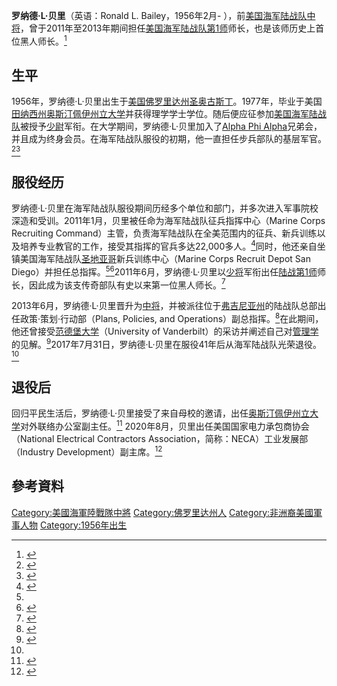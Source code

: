 {{Infobox military person
|native name= Ronald L. Bailey
|name=罗纳德·L·贝里
|birth_date=1956年2月
|death_date=
|birth_place={{USA}}[[聖奧古斯丁_(佛羅里達州)|圣奥古斯丁]][[佛罗里达州|佛罗里达州]]
|death_place=
|placeofburial=
|placeofburial_label=
|image= File:Ronald L. Bailey.jpg
|image_size=
|caption= 罗纳德·L·贝里[[中将|中将]]<br/>摄于2012年9月20日
|nickname= 
|allegiance= {{USA}}
|branch= {{nowrap|{{flagicon image|Flag_of_the_United_States_Marine_Corps.svg}} [[美国海军陆战队|美国海军陆战队]]}}
|serviceyears=1977– 2017
|rank= [[File:US-O9_insignia.svg|50px]][[中将|中将]]
|commands=1995-1997，[[第2轻装侦察营|第2轻装侦察营]]<br />
2002-2004，[[陆战第2团|陆战第2团]]<br />
2007-2009，[[陆战第3远征旅|陆战第3远征旅]]<br />
2011-2013，[[美国海军陆战队第1师|陆战第1师]]<ref>{{cite web|url=https://www.travismanion.org/about-us/tmf-staff-and-board/board-of-directors/lieutenant-general-ronald-l-bailey-usmc-ret/|title=LIEUTENANT GENERAL RONALD L. BAILEY, USMC (RET.)|website=Travis Manion Foundation|date=|accessdate=2020-08-18|archive-date=2020-10-21|archive-url=https://web.archive.org/web/20201021221355/https://www.travismanion.org/about-us/tmf-staff-and-board/board-of-directors/lieutenant-general-ronald-l-bailey-usmc-ret/|dead-url=no}}</ref><br/>
|battles=
|awards= [[国防部服务优秀勋章|国防部服务优秀勋章]] (2次)
|laterwork=*美国国家电力承包商协会(NECA)<br/>工业发展副主席
*[[奥斯汀佩伊州立大学|奥斯汀佩伊州立大学]]对外联络办公室<br/>副主任
}}
'''罗纳德·L·贝里'''（英语：Ronald L. Bailey，1956年2月- ），前[[美国海军陆战队|美国海军陆战队]][[中将|中将]]，曾于2011年至2013年期间担任[[美国海军陆战队第1师|美国海军陆战队第1师]]师长，也是该师历史上首位黑人师长。<ref name=MCPR>{{cite web |url=http://www.marines.mil/unit/basecamppendleton/Pages/News/2009/CampPendletonwelcomesnewcommander.aspx |title=Camp Pendleton welcomes new commander |publisher=Marines.mil |date=2009-06-25 |accessdate=2011-09-17 |archive-date=2012-10-07 |archive-url=https://web.archive.org/web/20121007010940/http://www.marines.mil/unit/basecamppendleton/Pages/News/2009/CampPendletonwelcomesnewcommander.aspx |dead-url=no }}</ref>

==生平==
1956年，罗纳德·L·贝里出生于[[美国|美国]][[佛罗里达州|佛罗里达州]][[聖奧古斯丁_(佛羅里達州)|圣奥古斯丁]]。1977年，毕业于美国[[田纳西州|田纳西州]][[奥斯汀佩伊州立大学|奥斯汀佩伊州立大学]]并获得理学学士学位。随后便应征参加[[美国海军陆战队|美国海军陆战队]]被授予[[少尉|少尉]]军衔。在大学期间，罗纳德·L·贝里加入了[[Alpha_Phi_Alpha|Alpha Phi Alpha]]兄弟会，并且成为终身会员。在海军陆战队服役的初期，他一直担任步兵部队的基层军官。<ref>{{cite web |url=https://slsp.manpower.usmc.mil/GOSA/biographies/rptBiography.asp?PERSON_ID=196&PERSON_TYPE=General |title=Official Biography: Major General Ronald L. Bailey |publisher=Slsp.manpower.usmc.mil |date=1977-07-01 |accessdate=2011-09-17 |archive-date=2012-03-18 |archive-url=https://web.archive.org/web/20120318212753/https://slsp.manpower.usmc.mil/GOSA/biographies/rptBiography.asp?PERSON_ID=196&PERSON_TYPE=General |dead-url=yes }}</ref><ref>{{cite web|title=1st Marine Division ushers in new legacy|url=http://www.ocregister.com/news/marine-306602-bailey-general.html|publisher=The Orange County Register|accessdate=2012-05-05|author=ERIKA I. RITCHIE|date=2011-06-30|archive-date=2016-03-04|archive-url=https://web.archive.org/web/20160304222710/http://www.ocregister.com/news/marine-306602-bailey-general.html|dead-url=no}}</ref>

==服役经历==
罗纳德·L·贝里在海军陆战队服役期间历经多个单位和部门，并多次进入军事院校深造和受训。2011年1月，贝里被任命为海军陆战队征兵指挥中心（Marine Corps Recruiting Command）主管，负责海军陆战队在全美范围内的征兵、新兵训练以及培养专业教官的工作，接受其指挥的官兵多达22,000多人。<ref>{{cite web|title=MILITARY: Maj. Gen. Ronald Bailey takes command of 1st Marine Division|url=http://www.nctimes.com/news/local/article_78adce58-c129-5968-a6e0-03b4a2fd353a.html|publisher=North County Times|accessdate=2012-05-05|author=Mark Walker|date=2011-06-30|archive-date=2011-09-01|archive-url=https://web.archive.org/web/20110901212604/http://www.nctimes.com/news/local/article_78adce58-c129-5968-a6e0-03b4a2fd353a.html|dead-url=no}}</ref>同时，他还亲自坐镇美国海军陆战队[[圣地亚哥|圣地亚哥]]新兵训练中心（Marine Corps Recruit Depot San Diego）并担任总指挥。<ref name=MCPR/><ref name=CPP>{{cite web |url=http://camppendleton.patch.com/articles/first-african-american-appointed-to-command-1st-marine-division |title=First African-American Appointed to Command 1st Marine Division - Camp Pendleton, CA Patch |publisher=Camppendleton.patch.com |date=2011-07-01 |accessdate=2011-09-17 |archive-date=2012-03-26 |archive-url=https://web.archive.org/web/20120326110208/http://camppendleton.patch.com/articles/first-african-american-appointed-to-command-1st-marine-division |dead-url=no }}</ref>2011年6月，罗纳德·L·贝里以[[少将|少将]]军衔出任[[美国海军陆战队第1师|陆战第1师]]师长，因此成为该支传奇部队有史以来第一位黑人师长。<ref name=LAT>{{cite web |author= |url=http://latimesblogs.latimes.com/lanow/2011/07/maj-gen-ronald-bailey-has-assumed-command-of-the-camp-pendleton-based-1st-marine-division-the-first-african-american-to-co.html |title=1st Marine Division gets first African American commander - latimes.com |publisher=Latimesblogs.latimes.com |date=2011-07-01 |accessdate=2011-09-17 |archive-date=2018-01-08 |archive-url=https://web.archive.org/web/20180108180403/http://latimesblogs.latimes.com/lanow/2011/07/maj-gen-ronald-bailey-has-assumed-command-of-the-camp-pendleton-based-1st-marine-division-the-first-african-american-to-co.html |dead-url=no }}</ref>

2013年6月，罗纳德·L·贝里晋升为[[中将|中将]]，并被派往位于[[弗吉尼亚州|弗吉尼亚州]]的陆战队总部出任政策·策划·行动部（Plans, Policies, and Operations）副总指挥。<ref name=deen>{{cite web |url=http://www.blackengineer.com/news/the-few-the-proud-the-marines/ |title=The Few. The Proud. The Marines. |last=Deen |first=Lango |date=2017-11-06 |website=US Black Engineer News |publisher=Career Communications Group, Inc. |access-date=2018-01-07 |quote= |archive-date=2020-11-27 |archive-url=https://web.archive.org/web/20201127112710/https://www.blackengineer.com/news/the-few-the-proud-the-marines/ |dead-url=no }}</ref>在此期间，他还曾接受[[范德堡大学|范德堡大学]]（University of Vanderbilt）的采访并阐述自己对[[管理学|管理学]]的见解。<ref>{{cite web|url=https://www.youtube.com/watch?v=dST93WzyiBQ|title=A conversation with Lieutenant General Ronald L. Bailey|website=YouTube.com|publisher=Vanderbilt Owen Graduate School of Management|date=2016-11-09|accessdate=2020-08-18|archive-date=2020-08-16|archive-url=https://web.archive.org/web/20200816060338/https://www.youtube.com/watch?v=dST93WzyiBQ|dead-url=no}}</ref>2017年7月31日，罗纳德·L·贝里在服役41年后从海军陆战队光荣退役。<ref name=deen/>

==退役后==
回归平民生活后，罗纳德·L·贝里接受了来自母校的邀请，出任[[奥斯汀佩伊州立大学|奥斯汀佩伊州立大学]]对外联络办公室副主任。<ref>{{cite web|url=https://www.apsu.edu/external-affairs/staff.php|title=External Affairs Staff|website=www.apsu.edu|publisher=Austin Peay State University|date=|accessdate=2020-08-18|archive-date=2020-10-31|archive-url=https://web.archive.org/web/20201031221853/https://apsu.edu/external-affairs/staff.php|dead-url=no}}</ref>
2020年8月，贝里出任美国国家电力承包商协会（National Electrical Contractors Association，简称：NECA）工业发展部（Industry Development）副主席。<ref name="prnews">{{cite web|url=https://www.prnewswire.com/news-releases/neca-names-lt-gen-ronald-l-bailey-usmc-ret-as-vice-president-of-industry-development-301107824.html|title=NECA Names Lt. Gen. Ronald L. Bailey, USMC (Ret.), As Vice President Of Industry Development|website=prnewswire.com|date=2020-08-06|accessdate=2020-08-18|archive-date=2021-01-25|archive-url=https://web.archive.org/web/20210125102543/https://www.prnewswire.com/news-releases/neca-names-lt-gen-ronald-l-bailey-usmc-ret-as-vice-president-of-industry-development-301107824.html|dead-url=no}}</ref>

==參考資料==
{{reflist}}

[[Category:美國海軍陸戰隊中將|Category:美國海軍陸戰隊中將]]
[[Category:佛罗里达州人|Category:佛罗里达州人]]
[[Category:非洲裔美國軍事人物|Category:非洲裔美國軍事人物]]
[[Category:1956年出生|Category:1956年出生]]